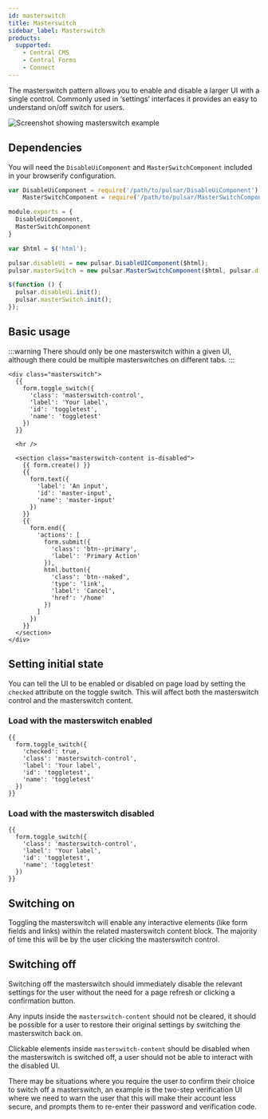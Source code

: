 ```yaml
---
id: masterswitch
title: Masterswitch
sidebar_label: Masterswitch
products:
  supported:
    - Central CMS
    - Central Forms
    - Connect
---
```



The masterswitch pattern allows you to enable and disable a larger UI with a single control. Commonly used in ‘settings’ interfaces it provides an easy to understand on/off switch for users.

![Screenshot showing masterswitch example](/img/masterswitch.png)


## Dependencies

You will need the `DisableUiComponent` and `MasterSwitchComponent` included in your browserify configuration.

```js title="index.js"
var DisableUiComponent = require('/path/to/pulsar/DisableUiComponent'),
    MasterSwitchComponent = require('/path/to/pulsar/MasterSwitchComponent');

module.exports = {
  DisableUiComponent,
  MasterSwitchComponent
}
```

```js title="main.js"
var $html = $('html');

pulsar.disableUi = new pulsar.DisableUIComponent($html);
pulsar.masterSwitch = new pulsar.MasterSwitchComponent($html, pulsar.disableUi);

$(function () {
  pulsar.disableUi.init();
  pulsar.masterSwitch.init();
});
```

## Basic usage

:::warning
There should only be one masterswitch within a given UI, although there could be multiple masterswitches on different tabs.
:::

```twig
<div class="masterswitch">
  {{
    form.toggle_switch({
      'class': 'masterswitch-control',
      'label': 'Your label',
      'id': 'toggletest',
      'name': 'toggletest'
    })
  }}

  <hr />

  <section class="masterswitch-content is-disabled">
    {{ form.create() }}
    {{
      form.text({
        'label': 'An input',
        'id': 'master-input',
        'name': 'master-input'
      })
    }}
    {{
      form.end({
        'actions': [
          form.submit({
            'class': 'btn--primary',
            'label': 'Primary Action'
          }),
          html.button({
            'class': 'btn--naked',
            'type': 'link',
            'label': 'Cancel',
            'href': '/home'
          })
        ]
      })
    }}
  </section>
</div>
```

## Setting initial state

You can tell the UI to be enabled or disabled on page load by setting the `checked` attribute on the toggle switch. This will affect both the masterswitch control and the masterswitch content.

### Load with the masterswitch enabled

```twig {3}
{{
  form.toggle_switch({
    'checked': true,
    'class': 'masterswitch-control',
    'label': 'Your label',
    'id': 'toggletest',
    'name': 'toggletest'
  })
}}
```

### Load with the masterswitch disabled

```twig
{{
  form.toggle_switch({
    'class': 'masterswitch-control',
    'label': 'Your label',
    'id': 'toggletest',
    'name': 'toggletest'
  })
}}
```

## Switching on

Toggling the masterswitch will enable any interactive elements (like form fields and links) within the related masterswitch content block. The majority of time this will be by the user clicking the masterswitch control.

## Switching off

Switching off the masterswitch should immediately disable the relevant settings for the user without the need for a page refresh or clicking a confirmation button.

Any inputs inside the `masterswitch-content` should not be cleared, it should be possible for a user to restore their original settings by switching the masterswitch back on.

Clickable elements inside `masterswitch-content` should be disabled when the masterswitch is switched off, a user should not be able to interact with the disabled UI.

There may be situations where you require the user to confirm their choice to switch off a masterswitch, an example is the two-step verification UI where we need to warn the user that this will make their account less secure, and prompts them to re-enter their password and verification code.